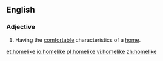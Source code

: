 ==English==
===Adjective===
{{en-adj}}
# Having the [[comfortable]] characteristics of a [[home]].

[[et:homelike]]
[[io:homelike]]
[[pl:homelike]]
[[vi:homelike]]
[[zh:homelike]]